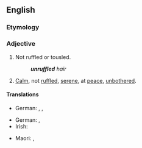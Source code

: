 ==English==

===Etymology===
{{prefix|en|un|ruffled}}

===Adjective===
{{en-adj}}

# Not ruffled or tousled.
#: '''''unruffled''' hair''
# [[calm|Calm]], not [[ruffled]], [[serene]], at [[peace]], [[unbothered]].

====Translations====
{{trans-top|not ruffled or tousled}}
* German: {{t+|de|glatt}}, {{t|de|unzerzaust}}, {{t|de|[[nicht]] [[durcheinandergebracht]]}}
{{trans-mid}}
{{trans-bottom}}
{{trans-top|calm, untroubled}}
* German: {{t+|de|ruhig}}, {{t|de|unerschüttert}}
* Irish: {{t|ga|féithchiúin}}
{{trans-mid}}
* Maori: {{t|mi|māoriori}}, {{t|mi|māhuruhuru }}
{{trans-bottom}}